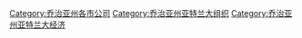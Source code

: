 [[Category:乔治亚州各市公司|Category:乔治亚州各市公司]]
[[Category:乔治亚州亚特兰大组织|Category:乔治亚州亚特兰大组织]]
[[Category:乔治亚州亚特兰大经济|Category:乔治亚州亚特兰大经济]]